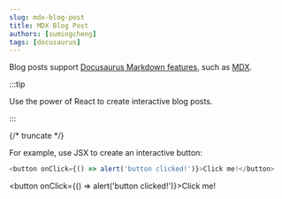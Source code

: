 ```yaml
---
slug: mdx-blog-post
title: MDX Blog Post
authors: [sumingcheng]
tags: [docusaurus]
---
```


Blog posts support [Docusaurus Markdown features](https://docusaurus.io/docs/markdown-features), such as [MDX](https://mdxjs.com/).

:::tip

Use the power of React to create interactive blog posts.

:::

{/* truncate */}

For example, use JSX to create an interactive button:

```js
<button onClick={() => alert('button clicked!')}>Click me!</button>
```

<button onClick={() => alert('button clicked!')}>Click me!</button>
